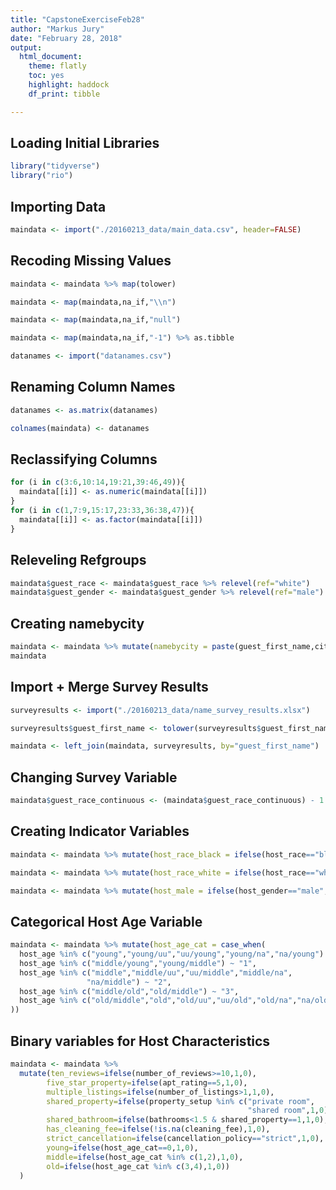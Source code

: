 ```yaml
---
title: "CapstoneExerciseFeb28"
author: "Markus Jury"
date: "February 28, 2018"
output: 
  html_document:
    theme: flatly
    toc: yes
    highlight: haddock
    df_print: tibble

---
```


## Loading Initial Libraries
```r
library("tidyverse")
library("rio")

```


## Importing Data

```r
maindata <- import("./20160213_data/main_data.csv", header=FALSE)
```

## Recoding Missing Values

```r
maindata <- maindata %>% map(tolower)
```

```r
maindata <- map(maindata,na_if,"\\n")
```

```r
maindata <- map(maindata,na_if,"null")
```

```r
maindata <- map(maindata,na_if,"-1") %>% as.tibble
```

```r
datanames <- import("datanames.csv")
```

## Renaming Column Names

```r
datanames <- as.matrix(datanames)
```

```r
colnames(maindata) <- datanames
```

## Reclassifying Columns

```r
for (i in c(3:6,10:14,19:21,39:46,49)){
  maindata[[i]] <- as.numeric(maindata[[i]])
}
for (i in c(1,7:9,15:17,23:33,36:38,47)){
  maindata[[i]] <- as.factor(maindata[[i]])
}
```

## Releveling Refgroups

```r
maindata$guest_race <- maindata$guest_race %>% relevel(ref="white")
maindata$guest_gender <- maindata$guest_gender %>% relevel(ref="male")
```

## Creating namebycity

```r
maindata <- maindata %>% mutate(namebycity = paste(guest_first_name,city))
maindata
```

## Import + Merge Survey Results

```r
surveyresults <- import("./20160213_data/name_survey_results.xlsx")
```

```r
surveyresults$guest_first_name <- tolower(surveyresults$guest_first_name)
```

```r
maindata <- left_join(maindata, surveyresults, by="guest_first_name")
```

## Changing Survey Variable

```r
maindata$guest_race_continuous <- (maindata$guest_race_continuous) - 1
```

## Creating Indicator Variables

```r
maindata <- maindata %>% mutate(host_race_black = ifelse(host_race=="black",1,0))
```

```r
maindata <- maindata %>% mutate(host_race_white = ifelse(host_race=="white",1,0))
```

```r
maindata <- maindata %>% mutate(host_male = ifelse(host_gender=="male",1,0))
```
 
## Categorical Host Age Variable

```r
maindata <- maindata %>% mutate(host_age_cat = case_when(
  host_age %in% c("young","young/uu","uu/young","young/na","na/young") ~ "0",
  host_age %in% c("middle/young","young/middle") ~ "1",
  host_age %in% c("middle","middle/uu","uu/middle","middle/na",
                 "na/middle") ~ "2",
  host_age %in% c("middle/old","old/middle") ~ "3",
  host_age %in% c("old/middle","old","old/uu","uu/old","old/na","na/old") ~ "4"
))
```

## Binary variables for Host Characteristics

```r
maindata <- maindata %>% 
  mutate(ten_reviews=ifelse(number_of_reviews>=10,1,0),
        five_star_property=ifelse(apt_rating==5,1,0),
        multiple_listings=ifelse(number_of_listings>1,1,0),
        shared_property=ifelse(property_setup %in% c("private room",
                                                     "shared room",1,0),
        shared_bathroom=ifelse(bathrooms<1.5 & shared_property==1,1,0),
        has_cleaning_fee=ifelse(!is.na(cleaning_fee),1,0),
        strict_cancellation=ifelse(cancellation_policy=="strict",1,0),
        young=ifelse(host_age_cat==0,1,0),
        middle=ifelse(host_age_cat %in% c(1,2),1,0),
        old=ifelse(host_age_cat %in% c(3,4),1,0))
  )
```
                            
                                




